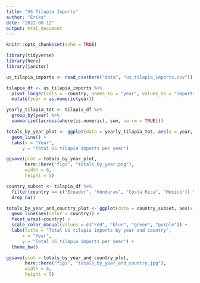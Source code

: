 ```yaml
---
title: "US Tilapia Imports"
author: "Erika"
date: "2022-08-12"
output: html_document
---
```


```r
knitr::opts_chunk$set(echo = TRUE)

library(tidyverse)
library(here)
library(janitor)
```

```r
us_tilapia_imports <- read_csv(here("data", "us_tilapia_imports.csv"))
```

```r
tilapia_df <- us_tilapia_imports %>% 
  pivot_longer(cols = -country, names_to = "year", values_to = "imports") %>%
  mutate(year = as.numeric(year))
```

```r
yearly_tilapia_tot <- tilapia_df %>%
  group_by(year) %>% 
  summarize((across(where(is.numeric), sum, na.rm = TRUE)))
```

```r
totals_by_year_plot <- ggplot(data = yearly_tilapia_tot, aes(x = year, y = imports)) +
  geom_line() +
  labs(x = "Year", 
      y = "Total US tilapia imports per year")
```

```r
ggsave(plot = totals_by_year_plot,
       here::here("figs", "totals_by_year.png"),
       width = 6,
       height = 5)
```

```r
country_subset <- tilapia_df %>%
  filter(country == c("Ecuador", "Honduras", "Costa Rica", "Mexico")) %>% 
  drop_na()
```

```r
totals_by_year_and_country_plot <- ggplot(data = country_subset, aes(x = year, y = imports)) +
  geom_line(aes(color = country)) +
  facet_wrap(~country) +
  scale_color_manual(values = c("red", "blue", "green", "purple")) +
  labs(title = "Total US tilapia imports by year and country",
      x = "Year", 
      y = "Total US tilapia imports per year") +
  theme_bw()
```

```r
ggsave(plot = totals_by_year_and_country_plot,
       here::here("figs", "totals_by_year_and_country.jpg"),
       width = 6,
       height = 5)
```

